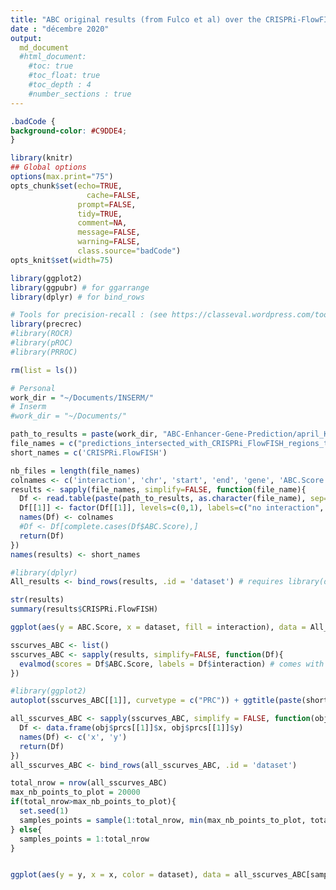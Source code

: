 ```yaml
---
title: "ABC original results (from Fulco et al) over the CRISPRi-FlowFISH validation datasets"
date : "décembre 2020"
output:
  md_document
  #html_document:
    #toc: true
    #toc_float: true
    #toc_depth : 4
    #number_sections : true
---
```


```css
.badCode {
background-color: #C9DDE4;
}
```

```r
library(knitr)
## Global options
options(max.print="75")
opts_chunk$set(echo=TRUE,
	             cache=FALSE,
               prompt=FALSE,
               tidy=TRUE,
               comment=NA,
               message=FALSE,
               warning=FALSE,
               class.source="badCode")
opts_knit$set(width=75)
```

```r
library(ggplot2)
library(ggpubr) # for ggarrange
library(dplyr) # for bind_rows

# Tools for precision-recall : (see https://classeval.wordpress.com/tools-for-roc-and-precision-recall/)
library(precrec)
#library(ROCR)
#library(pROC)
#library(PRROC)
```

```r
rm(list = ls())

# Personal
work_dir = "~/Documents/INSERM/"
# Inserm
#work_dir = "~/Documents/"

path_to_results = paste(work_dir, "ABC-Enhancer-Gene-Prediction/april_K562_candidates_in_whitelist_59_genes/ABC_output/Predictions/", sep='')
file_names = c("predictions_intersected_with_CRISPRi_FlowFISH_regions_that_maximize_the_ABC_score.bedpe.sorted")
short_names = c('CRISPRi.FlowFISH')

nb_files = length(file_names)
colnames <- c('interaction', 'chr', 'start', 'end', 'gene', 'ABC.Score')
results <- sapply(file_names, simplify=FALSE, function(file_name){
  Df <- read.table(paste(path_to_results, as.character(file_name), sep=''), sep='\t', header=F)
  Df[[1]] <- factor(Df[[1]], levels=c(0,1), labels=c("no interaction", "interaction"))
  names(Df) <- colnames
  #Df <- Df[complete.cases(Df$ABC.Score),]
  return(Df)
})
names(results) <- short_names

#library(dplyr)
All_results <- bind_rows(results, .id = 'dataset') # requires library(dplyr)
```


```r
str(results)
summary(results$CRISPRi.FlowFISH)
```

```r
ggplot(aes(y = ABC.Score, x = dataset, fill = interaction), data = All_results) + geom_boxplot()
```

```r
sscurves_ABC <- list()
sscurves_ABC <- sapply(results, simplify=FALSE, function(Df){
  evalmod(scores = Df$ABC.Score, labels = Df$interaction) # comes with "precrec" library
})
```

```r
#library(ggplot2)
autoplot(sscurves_ABC[[1]], curvetype = c("PRC")) + ggtitle(paste(short_names[1], signif(attr(sscurves_ABC[[1]], 'auc')[[4]][2], digits=2), sep = " AUPR="))
```



```r
all_sscurves_ABC <- sapply(sscurves_ABC, simplify = FALSE, function(obj){
  Df <- data.frame(obj$prcs[[1]]$x, obj$prcs[[1]]$y)
  names(Df) <- c('x', 'y')
  return(Df)
})
all_sscurves_ABC <- bind_rows(all_sscurves_ABC, .id = 'dataset')

total_nrow = nrow(all_sscurves_ABC)
max_nb_points_to_plot = 20000
if(total_nrow>max_nb_points_to_plot){
  set.seed(1)
  samples_points = sample(1:total_nrow, min(max_nb_points_to_plot, total_nrow), replace=TRUE)
} else{
  samples_points = 1:total_nrow
}


ggplot(aes(y = y, x = x, color = dataset), data = all_sscurves_ABC[samples_points,]) + geom_line() + ylim(0,1) + xlab('Recall') + ylab('Precision') + ggtitle("Precision-Recall curves for the ABC model over the\n CRISPRi-FlowFISH validation dataset")
```

